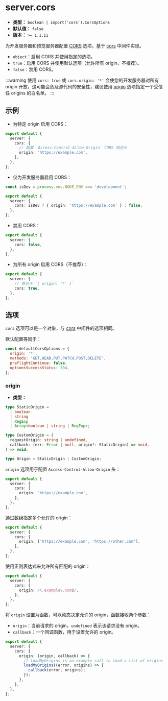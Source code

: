 # server.cors

- **类型：** `boolean | import('cors').CorsOptions`
- **默认值：** `false`
- **版本：** `>= 1.1.11`

为开发服务器和预览服务器配置 [CORS](https://developer.mozilla.org/zh-CN/docs/Web/HTTP/CORS) 选项，基于 [cors](https://github.com/expressjs/cors) 中间件实现。

- `object`：启用 CORS 并使用指定的选项。
- `true`：启用 CORS 并使用默认选项（允许所有 origin，不推荐）。
- `false`：禁用 CORS。

:::warning
使用 `cors: true` 或 `cors.origin: '*'` 会使您的开发服务器对所有 origin 开放，这可能会危及源代码的安全性，建议使用 [origin](#origin) 选项指定一个受信任 origins 的白名单。
:::

## 示例

- 为特定 origin 启用 CORS：

```ts title="rsbuild.config.ts"
export default {
  server: {
    cors: {
      // 配置 `Access-Control-Allow-Origin` CORS 响应头
      origin: 'https://example.com',
    },
  },
};
```

- 仅为开发服务器启用 CORS：

```ts title="rsbuild.config.ts"
const isDev = process.env.NODE_ENV === 'development';

export default {
  server: {
    cors: isDev ? { origin: 'https://example.com' } : false,
  },
};
```

- 禁用 CORS：

```ts title="rsbuild.config.ts"
export default {
  server: {
    cors: false,
  },
};
```

- 为所有 origin 启用 CORS（不推荐）：

```ts title="rsbuild.config.ts"
export default {
  server: {
    // 等价于 `{ origin: '*' }`
    cors: true,
  },
};
```

## 选项

`cors` 选项可以是一个对象，与 [cors](https://github.com/expressjs/cors) 中间件的选项相同。

默认配置等同于：

```js
const defaultCorsOptions = {
  origin: '*',
  methods: 'GET,HEAD,PUT,PATCH,POST,DELETE',
  preflightContinue: false,
  optionsSuccessStatus: 204,
};
```

### origin

- **类型：**

```ts
type StaticOrigin =
  | boolean
  | string
  | RegExp
  | Array<boolean | string | RegExp>;

type CustomOrigin = (
  requestOrigin: string | undefined,
  callback: (err: Error | null, origin?: StaticOrigin) => void,
) => void;

type Origin = StaticOrigin | CustomOrigin;
```

`origin` 选项用于配置 `Access-Control-Allow-Origin` 头：

```ts title="rsbuild.config.ts"
export default {
  server: {
    cors: {
      origin: 'https://example.com',
    },
  },
};
```

通过数组指定多个允许的 origin：

```ts title="rsbuild.config.ts"
export default {
  server: {
    cors: {
      origin: ['https://example.com', 'https://other.com'],
    },
  },
};
```

使用正则表达式来允许所有匹配的 origin：

```ts title="rsbuild.config.ts"
export default {
  server: {
    cors: {
      origin: /\.example\.com$/,
    },
  },
};
```

将 `origin` 设置为函数，可以动态决定允许的 origin，函数接收两个参数：

- `origin`：当前请求的 origin，`undefined` 表示该请求没有 origin。
- `callback`：一个回调函数，用于设置允许的 origin。

```ts title="rsbuild.config.ts"
export default {
  server: {
    cors: {
      origin: (origin, callback) => {
        // loadMyOrigins is an example call to load a list of origins
        loadMyOrigins((error, origins) => {
          callback(error, origins);
        });
      },
    },
  },
};
```
